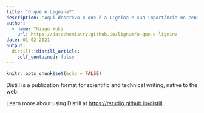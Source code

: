 ```yaml
---
title: "O que é Lignina?"
description: "Aqui descrevo o que é a Lignina e sua importância no cenário atual."
author:
  - name: Thiago Yuki
    url: https://datachemistry.github.io/lignum/o-que-e-lignina
date: 01-02-2021
output:
  distill::distill_article:
    self_contained: false
---
```



```r
knitr::opts_chunk$set(echo = FALSE)
```

Distill is a publication format for scientific and technical writing, native to the web.

Learn more about using Distill at <https://rstudio.github.io/distill>.


